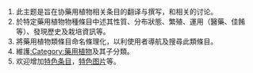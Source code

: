 {{tasks}}
# 此主题是旨在协藥用植物相关条目的翻译与撰写，和相关的讨论。
# 於特定藥用植物物種條目中述其性質、分布狀態、繁殖、運用（醫藥、佳餚等）、發現歷史及栽培資訊等。
# 將藥用植物類條目命名條理化，以利使用者導航及搜尋此類條目。
# 維護[[:Category:藥用植物|:Category:藥用植物]]及其子分類。
# 欢迎增加[[Portal:藥用植物/特色条目|特色条目]]，[[Portal:藥用植物/特色图片|特色图片]]等。